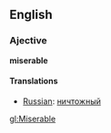==English==
===Ajective===
'''miserable'''

====Translations====
*[[Russian]]: [[ничтожный]]

<!-- ==multilingual links==
*[[Hebrew]]: [[rabby]] [[זר]] /zar/ ([[alien]]) - miserable -->

[[gl:Miserable]]